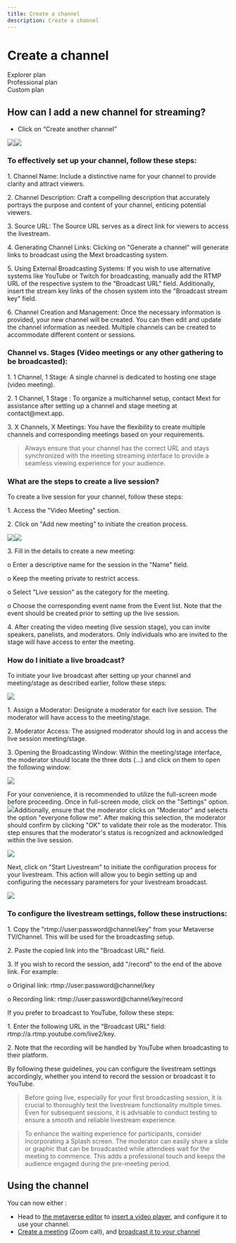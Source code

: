 ```yaml
---
title: Create a channel
description: Create a channel
---
```


# **Create a channel**

<div class="flex-row">
  <div class="plan">Explorer plan</div>
  <div class="plan">Professional plan</div>
  <div class="plan">Custom plan</div>
</div>

## How can I add a new channel for streaming?

* Click on “Create another channel” 

![](/img/Documentationspeedchannel.jpg)![](/img/Marvaimages/documentationchannel.jpg)

### To effectively set up your channel, follow these steps:

1\.	Channel Name: Include a distinctive name for your channel to provide clarity and attract viewers.

2\.	Channel Description: Craft a compelling description that accurately portrays the purpose and content of your channel, enticing potential viewers.

3\.	Source URL: The Source URL serves as a direct link for viewers to access the livestream. 

4\.	Generating Channel Links: Clicking on "Generate a channel" will generate links to broadcast using the Mext broadcasting system.

5\.	Using External Broadcasting Systems: If you wish to use alternative systems like YouTube or Twitch for broadcasting, manually add the RTMP URL of the respective system to the "Broadcast URL" field. Additionally, insert the stream key links of the chosen system into the "Broadcast stream key" field.

6\.	Channel Creation and Management: Once the necessary information is provided, your new channel will be created. You can then edit and update the channel information as needed. Multiple channels can be created to accommodate different content or sessions.

### Channel vs. Stages (Video meetings or any other gathering to be broadcasted):

1\.	1 Channel, 1 Stage: A single channel is dedicated to hosting one stage (video meeting).

2\.	1 Channel, 1 Stage : To organize a multichannel setup, contact Mext for assistance after setting up a channel and stage meeting at contact\@mext.app.

3\.	X Channels, X Meetings: You have the flexibility to create multiple channels and corresponding meetings based on your requirements.

>  Always ensure that your channel has the correct URL and stays synchronized with the meeting streaming interface to provide a seamless viewing experience for your audience.

### What are the steps to create a live session? 

To create a live session for your channel, follow these steps:

1\.	Access the "Video Meeting" section.

2\.	Click on "Add new meeting" to initiate the creation process.

 ![](/img/Marvaimages/Documentationmeting.jpg)![](/img/Marvaimages/documentationaddmeeting.jpg)

3\.	Fill in the details to create a new meeting:

o	Enter a descriptive name for the session in the "Name" field.

o	Keep the meeting private to restrict access.

o	Select "Live session" as the category for the meeting.

o	Choose the corresponding event name from the Event list. Note that the event should be created prior to setting up the live session.

4\.	After creating the video meeting (live session stage), you can invite speakers, panelists, and moderators. Only individuals who are invited to the stage will have access to enter the meeting.

### How do I initiate a live broadcast? 

To initiate your live broadcast after setting up your channel and meeting/stage as described earlier, follow these steps:

![](/img/Marvaimages/Documentationo.jpg)

1\.	Assign a Moderator: Designate a moderator for each live session. The moderator will have access to the meeting/stage.

2\.	Moderator Access: The assigned moderator should log in and access the live session meeting/stage.

3\.	Opening the Broadcasting Window: Within the meeting/stage interface, the moderator should locate the three dots (…) and click on them to open the following window:

![](/img/Marvaimages/documentationmonitorl.jpg)

For your convenience, it is recommended to utilize the full-screen mode before proceeding. Once in full-screen mode, click on the "Settings" option. ![](/img/Marvaimages/Image4.png)Additionally, ensure that the moderator clicks on "Moderator" and selects the option "everyone follow me". After making this selection, the moderator should confirm by clicking "OK" to validate their role as the moderator. This step ensures that the moderator's status is recognized and acknowledged within the live session.

![](/img/Marvaimages/Image5.png)

Next, click on "Start Livestream" to initiate the configuration process for your livestream. This action will allow you to begin setting up and configuring the necessary parameters for your livestream broadcast.

![](/img/Marvaimages/Image6.png)

### To configure the livestream settings, follow these instructions:

1\.	Copy the "rtmp\://user\:password\@channel/key" from your Metaverse TV/Channel. This will be used for the broadcasting setup.

2\.	Paste the copied link into the "Broadcast URL" field.

3\.	If you wish to record the session, add "/record" to the end of the above link. For example:

o	Original link: rtmp\://user\:password\@channel/key

o	Recording link: rtmp\://user\:password\@channel/key/record

If you prefer to broadcast to YouTube, follow these steps:

1\.	Enter the following URL in the "Broadcast URL" field: rtmp\://a.rtmp.youtube.com/live2/key.

2\.	Note that the recording will be handled by YouTube when broadcasting to their platform.

By following these guidelines, you can configure the livestream settings accordingly, whether you intend to record the session or broadcast it to YouTube.

>  Before going live, especially for your first broadcasting session, it is crucial to thoroughly test the livestream functionality multiple times. Even for subsequent sessions, it is advisable to conduct testing to ensure a smooth and reliable livestream experience.

>  To enhance the waiting experience for participants, consider incorporating a Splash screen. The moderator can easily share a slide or graphic that can be broadcasted while attendees wait for the meeting to commence. This adds a professional touch and keeps the audience engaged during the pre-meeting period.

## Using the channel

You can now either :

* Head to [the metaverse editor](/docs/metaverse/manage-your-metaverse/customize-your-metaverse/metaverse-editor) to [insert a video player](/docs/metaverse/manage-your-metaverse/customize-your-metaverse/types-of-models/videos-and-screens), and configure it to use your channel.
* [Create a meeting](/docs/metaverse/manage-your-events/video-meetings/create-a-meeting) (Zoom call), and [broadcast it to your channel](/docs/metaverse/manage-your-events/metaverse-tv/broadcasting-a-meeting)
